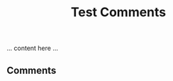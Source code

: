 ﻿---
slug: 2022-09-23-test-comments
title: 'Test Comments'
draft: false
---


... content here ...

## Comments

<Giscus
    id="comments"
    repo="hanpq/getps.dev"
    repoId="MDEwOlJlcG9zaXRvcnkzMTI4OTM0OTI="
    category="Comments"
    categoryId="DIC_kwDOEqZgNM4CRzAp"
    mapping="title"
    term="Comments"
    reactionsEnabled="1"
    emitMetadata="0"
    inputPosition="top"
    theme="dark"
    lang="en"
    loading="lazy"
/>

